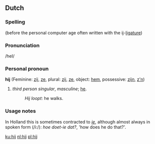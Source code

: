 == Dutch ==
===Spelling===
(before the personal computer age often written with the ij-[[ligature]])

===Pronunciation===

/heI/

===Personal pronoun===
'''hij'''  (Feminine: [[zij]], [[ze]], plural: [[zij]], [[ze]], object: [[hem]], possessive: [[zijn]], [[z'n]])

# ''third person singular'', ''masculine''; [[he]].
#:''Hij loopt'': he walks.

=== Usage notes ===

In Holland this is sometimes contracted to ''[[ie]]'', although almost always in spoken form (/i:/): ''hoe doet-ie dat?'', 'how does he do that?'.

[[ku:hij]]
[[nl:hij]]
[[pl:hij]]